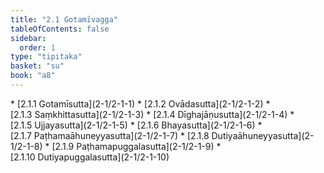 ```yaml
---
title: "2.1 Gotamīvagga"
tableOfContents: false
sidebar:
  order: 1
type: "tipitaka"
basket: "su"
book: "a8"
---
```



<DynamicBreadcrumb />



<TableOfContents book="a8" section="2.1">
* [2.1.1 Gotamīsutta](2-1/2-1-1)
* [2.1.2 Ovādasutta](2-1/2-1-2)
* [2.1.3 Saṃkhittasutta](2-1/2-1-3)
* [2.1.4 Dīghajāṇusutta](2-1/2-1-4)
* [2.1.5 Ujjayasutta](2-1/2-1-5)
* [2.1.6 Bhayasutta](2-1/2-1-6)
* [2.1.7 Paṭhamaāhuneyyasutta](2-1/2-1-7)
* [2.1.8 Dutiyaāhuneyyasutta](2-1/2-1-8)
* [2.1.9 Paṭhamapuggalasutta](2-1/2-1-9)
* [2.1.10 Dutiyapuggalasutta](2-1/2-1-10)
</TableOfContents>